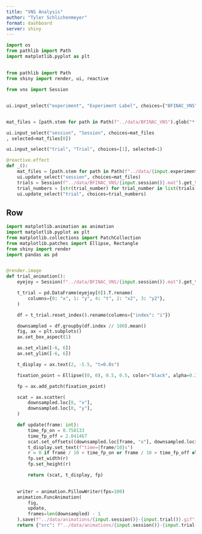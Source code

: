 ```yaml
---
title: "VNS Analysis"
author: "Tyler Schlichenmeyer"
format: dashboard
server: shiny
---
```


```python
import os
from pathlib import Path
import matplotlib.pyplot as plt

```

## {.toolbar}

```python
from pathlib import Path
from shiny import render, ui, reactive

from vns import Session


ui.input_select("experiment", "Experiment Label", choices=["BFINAC_VNS"], selected="BFINAC_VNS")


mat_files = [path.stem for path in Path(f"../data/BFINAC_VNS").glob("*.mat")]

ui.input_select("session", "Session", choices=mat_files
, selected=mat_files[0])

ui.input_select("trial", "Trial", choices=[1], selected=1)

@reactive.effect
def _():
    mat_files = [path.stem for path in Path(f"../data/{input.experiment()}").glob("*.mat")]
    ui.update_select("session", choices=mat_files)
    trials = Session(f"../data/BFINAC_VNS/{input.session()}.mat").get_trials()
    trial_numbers = [str(trial_number) for trial_number in list(trials["trialnumber"].item())]
    ui.update_select("trial", choices=trial_numbers)
```

## Row

```python
import matplotlib.animation as animation
import matplotlib.pyplot as plt
from matplotlib.collections import PatchCollection
from matplotlib.patches import Ellipse, Rectangle
from shiny import render
import pandas as pd


@render.image
def trial_animation():
    eyejoy = Session(f"../data/BFINAC_VNS/{input.session()}.mat").get_trials()["EyeJoy"].item()

    t_trial = pd.DataFrame(eyejoy[0]).T.rename(
        columns={0: "x", 1: "y", 4: "t", 2: "x2", 3: "y2"},
    )

    df = t_trial.reset_index().rename(columns={"index": "i"})

    downsampled = df.groupby(df.index // 100).mean()
    fig, ax = plt.subplots()
    ax.set_box_aspect(1)

    ax.set_xlim([-6, 6])
    ax.set_ylim([-6, 6])

    t_display = ax.text(2, -5.5, "t=0.0s")

    fixation_point = Ellipse((0, 0), 0.5, 0.5, color="black", alpha=0.3)

    fp = ax.add_patch(fixation_point)

    scat = ax.scatter(
        downsampled.loc[0, "x"],
        downsampled.loc[0, "y"],
    )

    def update(frame: int):
        time_fp_on = 0.758133
        time_fp_off = 2.041467
        scat.set_offsets((downsampled.loc[frame, "x"], downsampled.loc[frame, "y"]))
        t_display.set_text(f"time={frame/10}s")
        r = 0 if frame / 10 < time_fp_on or frame / 10 > time_fp_off else 0.5
        fp.set_width(r)
        fp.set_height(r)

        return (scat, t_display, fp)

    
    writer = animation.PillowWriter(fps=100)
    animation.FuncAnimation(
        fig,
        update,
        frames=len(downsampled) - 1
    ).save(f"../data/animations/{input.session()}-{input.trial()}.gif", writer=writer)
    return {"src": f"../data/animations/{input.session()}-{input.trial()}.gif", "width": "500px"}  

```